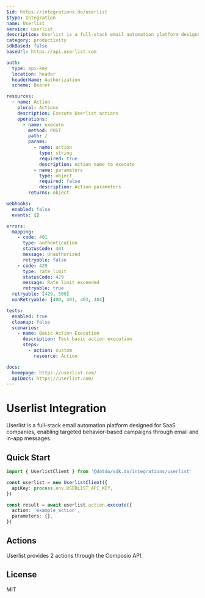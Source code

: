 ```yaml
---
$id: https://integrations.do/userlist
$type: Integration
name: Userlist
service: userlist
description: Userlist is a full-stack email automation platform designed for SaaS companies, enabling targeted behavior-based campaigns through email and in-app messages.
category: productivity
sdkBased: false
baseUrl: https://api.userlist.com

auth:
  type: api-key
  location: header
  headerName: Authorization
  scheme: Bearer

resources:
  - name: Action
    plural: Actions
    description: Execute Userlist actions
    operations:
      - name: execute
        method: POST
        path: /
        params:
          - name: action
            type: string
            required: true
            description: Action name to execute
          - name: parameters
            type: object
            required: false
            description: Action parameters
        returns: object

webhooks:
  enabled: false
  events: []

errors:
  mapping:
    - code: 401
      type: authentication
      statusCode: 401
      message: Unauthorized
      retryable: false
    - code: 429
      type: rate_limit
      statusCode: 429
      message: Rate limit exceeded
      retryable: true
  retryable: [429, 500]
  nonRetryable: [400, 401, 403, 404]

tests:
  enabled: true
  cleanup: false
  scenarios:
    - name: Basic Action Execution
      description: Test basic action execution
      steps:
        - action: custom
          resource: Action

docs:
  homepage: https://userlist.com/
  apiDocs: https://userlist.com/
---
```


# Userlist Integration

Userlist is a full-stack email automation platform designed for SaaS companies, enabling targeted behavior-based campaigns through email and in-app messages.

## Quick Start

```typescript
import { UserlistClient } from '@dotdo/sdk.do/integrations/userlist'

const userlist = new UserlistClient({
  apiKey: process.env.USERLIST_API_KEY,
})

const result = await userlist.action.execute({
  action: 'example_action',
  parameters: {},
})
```

## Actions

Userlist provides 2 actions through the Composio API.

## License

MIT
